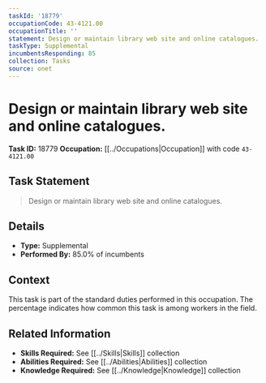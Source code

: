 ```yaml
---
taskId: '18779'
occupationCode: 43-4121.00
occupationTitle: ''
statement: Design or maintain library web site and online catalogues.
taskType: Supplemental
incumbentsResponding: 85
collection: Tasks
source: onet
---
```

# Design or maintain library web site and online catalogues.

**Task ID:** 18779
**Occupation:** [[../Occupations|Occupation]] with code `43-4121.00`

## Task Statement

> Design or maintain library web site and online catalogues.

## Details

- **Type:** Supplemental
- **Performed By:** 85.0% of incumbents

## Context

This task is part of the standard duties performed in this occupation. The percentage indicates how common this task is among workers in the field.

## Related Information

- **Skills Required:** See [[../Skills|Skills]] collection
- **Abilities Required:** See [[../Abilities|Abilities]] collection
- **Knowledge Required:** See [[../Knowledge|Knowledge]] collection
